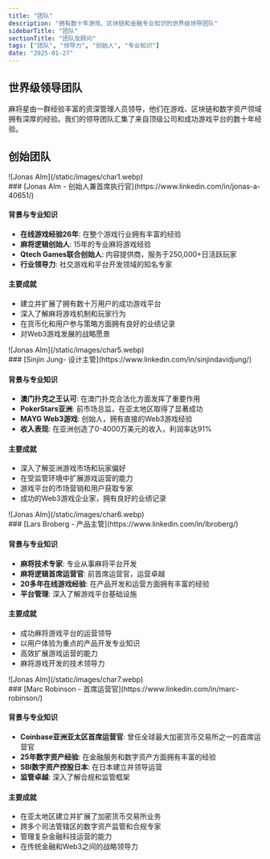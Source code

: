 ```yaml
---
title: "团队"
description: "拥有数十年游戏、区块链和金融专业知识的世界级领导团队"
sidebarTitle: "团队"
sectionTitle: "团队及顾问"
tags: ["团队", "领导力", "创始人", "专业知识"]
date: "2025-01-27"
---
```


## 世界级领导团队

麻将星由一群经验丰富的资深管理人员领导，他们在游戏、区块链和数字资产领域拥有深厚的经验。我们的领导团队汇集了来自顶级公司和成功游戏平台的数十年经验。

## 创始团队


<div className='flex gap-4 items-center'>
<div className='aspect-square size-11'>
![Jonas Alm](/static/images/char1.webp)
</div>
### [Jonas Alm - 创始人兼首席执行官](https://www.linkedin.com/in/jonas-a-40651/)
</div>

#### 背景与专业知识
- **在线游戏经验26年**: 在整个游戏行业拥有丰富的经验
- **麻将逻辑创始人**: 15年的专业麻将游戏经验
- **Qtech Games联合创始人**: 内容提供商，服务于250,000+日活跃玩家
- **行业领导力**: 社交游戏和平台开发领域的知名专家

#### 主要成就
- 建立并扩展了拥有数十万用户的成功游戏平台
- 深入了解麻将游戏机制和玩家行为
- 在货币化和用户参与策略方面拥有良好的业绩记录
- 对Web3游戏发展的战略愿景


<div className='flex gap-4 items-center'>
<div className='aspect-square size-11'>
![Jonas Alm](/static/images/char5.webp)
</div>
### [Sinjin Jung- 设计主管](https://www.linkedin.com/in/sinjindavidjung/)
</div>


#### 背景与专业知识
- **澳门扑克之王认可**: 在澳门扑克合法化方面发挥了重要作用
- **PokerStars亚洲**: 前市场总监，在亚太地区取得了显著成功
- **MAYG Web3游戏**: 创始人，拥有直接的Web3游戏经验
- **收入表现**: 在亚洲创造了0-4000万美元的收入，利润率达91%

#### 主要成就
- 深入了解亚洲游戏市场和玩家偏好
- 在受监管环境中扩展游戏运营的能力
- 游戏平台的市场营销和用户获取专家
- 成功的Web3游戏企业家，拥有良好的业绩记录

<div className='flex gap-4 items-center'>
<div className='aspect-square size-11'>
![Jonas Alm](/static/images/char6.webp)
</div>
### [Lars Broberg - 产品主管](https://www.linkedin.com/in/lbroberg/)
</div>

#### 背景与专业知识
- **麻将技术专家**: 专业从事麻将平台开发
- **麻将逻辑首席运营官**: 前首席运营官，运营卓越
- **20多年在线游戏经验**: 在产品开发和运营方面拥有丰富的经验
- **平台管理**: 深入了解游戏平台基础设施

#### 主要成就
- 成功麻将游戏平台的运营领导
- 以用户体验为重点的产品开发专业知识
- 高效扩展游戏运营的能力
- 麻将游戏开发的技术领导力

<div className='flex gap-4 items-center'>
<div className='aspect-square size-11'>
![Jonas Alm](/static/images/char7.webp)
</div>
### [Marc Robinson - 首席运营官](https://www.linkedin.com/in/marc-robinson/)
</div>

#### 背景与专业知识
- **Coinbase亚洲亚太区首席运营官**: 曾任全球最大加密货币交易所之一的首席运营官
- **25年数字资产经验**: 在金融服务和数字资产方面拥有丰富的经验
- **SBI数字资产控股日本**: 在日本建立并领导运营
- **监管卓越**: 深入了解合规和监管框架

#### 主要成就
- 在亚太地区建立并扩展了加密货币交易所业务
- 跨多个司法管辖区的数字资产监管和合规专家
- 管理复杂金融科技运营的能力
- 在传统金融和Web3之间的战略领导力